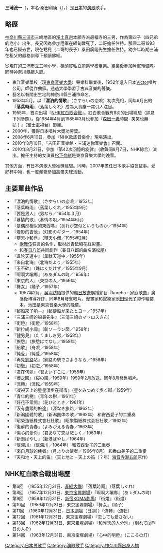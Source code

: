 {{藝人
|姓名 = 三浦洸一
|類型 = 男歌手
|圖片 = 
|圖片簡介 = 
|原名 = 桑田利康
|英文名 = Miura Kouichi
|暱稱 =
|出生日期 = 1928年1月1日
|死亡日期 =
|出生地點 = {{JPN}}[[神奈川縣|神奈川縣]][[三浦市|三浦市]]
|音樂類型 = [[演歌|演歌]]
|職業 = [[歌手|歌手]]
|唱片公司 =
|網站 =
}}
{{japanese|japanese=三浦洸一|kana=みうら こういち|romaji=miura kouichi}}
'''三浦洸一'''（{{lang|ja|みうら こういち}}，本名:桑田利康（{{lang|ja|くわた としやす}}），{{bd|1928年|1月1日}}）是[[日本|日本]]的[[演歌|演歌]]歌手。

== 略歴 ==
[[神奈川縣|神奈川縣]][[三浦市|三浦市]]三崎地區的[[淨土真宗|淨土真宗]]本願寺派最福寺的三男，作為第四子（四兄弟的老小）出生。長兄因為參加陸軍在緬甸戰死了，二哥擔任住持。那個二哥1993年也已經去世，現在甥兒（二哥的長子）桑田廣隆先生擔任住持。幼少年時期三浦在祖父的嚴格訓導下預讀佛經。

從現在的三浦市立三崎小學，橫須賀私立商業學校畢業。畢業後參加陸軍預備隊。同時神奈川縣廳入廳。
*東洋音樂學校（現[[東京音樂大學|東京音樂大學]]）聲樂科畢業後，1952年進入日本[[勝利娛樂|Victor]]唱片公司。師從作曲家{{link-ja|吉田正|吉田正}}。通過大學學習了古典音樂的聲樂。
*藝名以有關出生地的神奈川縣三浦市命名。
*1953年5月，以『'''漂泊的情歌'''』（さすらいの恋唄）初次亮相，同年9月出的『'''落葉時雨'''』（落葉しぐれ）成為大賣座一躍引人注目。
*1955年，首次出場『[[NHK紅白歌合戰|NHK紅白歌合戰]]』。紅白歌合戰有8次的出場經驗（詳見下列參照）。從1984年4月到1985年3月也參加『[[森田一義|森田一義]]時間- 笑笑也無妨！』（[[富士電視台|富士電視台]]）節目。
*2000年，獲得日本唱片大獎功勞獎。
*2008年6月10日，參加『NHK歌謠音樂會』現場演出。
*2010年3月10日，『吉田正音樂館・三浦迷你音樂會』召開。
*2010年8月21日，參加『第42次回憶的旋律』（收錄同8月7日，NHK綜合）演出。擔任主持的女演員[[松下奈緒|松下奈緒]]是東京音樂大學的晚輩。

其他方面，有日本演歌大獎獲獎經驗。同時，2007年擔任日本歌手協會監事。愛好杯中物，也一度頻繁參加高爾夫球活動。

== 主要單曲作品 ==
* 『漂泊的情歌』（さすらいの恋唄／1953年）
* 『落葉時雨』（落葉しぐれ／1953年9月）
* 『要是男人』（男なら／1954年３月）
* 『慕情的歌』（慕情の唄／1954年6月）
* 『是偶然相似的東西嗎』（あれが空似というものか／1954年）
* 『燈影的吉他』（灯影のギター／1954年）
* 『辯天小和尚』（辯天小僧／1955年2月）
**[[歌舞伎|歌舞伎]]狂言的名作，取材於青砥稿花紅彩畫。
**和[[春日八郎|春日八郎]]共同創作（春日八郎的曲名濱松屋）
* 『韋陀天道中』（韋駄天道中／1955年）
* 『來自北海』（北海だより／1955年）
* 『玉不碎』（珠はくだけず／1955年9月）
* 『啊啊大壩鄉』（ああダムの町／1956年）
* 『東京的人』（東京の人／1956年）
* 『舞女』（踊子／1957年）
**1957年2月，[[吳羽紡績|吳羽紡績]]提供的[[朝日放送|朝日放送]]廣播節目『kureha・家庭歌曲』廣播後博得好評，同年8月發售唱片。漫畫家和聲樂家[[池田理代子|池田理代子]]製作精裝本。池田是東京音樂大學的晚輩。
* 『郵船來了喲―』（郵便船が来たとヨー／1957年）
* 『三浦三崎的船員先生』（三浦三崎のマドロスさん）
* 『街燈』（街燈／1958年）
* 『新拉網小調』（新ソーラン節／1958年）
* 『健男兒』（たくましき男／1958年）
* 『旅愁』（旅愁はてなし／1958年）
* 『船歌』（舟唄／1958年）
* 『純愛』（純愛／1958年）
* 『再見[[釧路|釧路]]站』（釧路の駅でさようなら／1958年）
* 『初戀』（初恋／1958年）
* 『君在何処』（君よいずこに／1958年）
* 『櫻之園』（桜の園／1959年）1959年2月放送，同年8月發售唱片。
* 『流轉』（流転／1959年）
* 『凝視天上的星星漫步在街市』（星をみつめて歩く街／1959年）
* 『青年的樹』（青年の樹／1961年）
* 『好花不常開』（花ひととき／1961年）
* 『沒有盡頭的旅途』（涯なき旅路／1962年）
* 『新潟國體的歌』（新潟国体の歌／1962年） 和安西愛子的二重奏
* 『昭榮造紙株式會社社歌』（昭栄製紙株式会社社歌／1962年）
* 『復蘇的青春』（よみがえる青春／1963年）
* 『傷心的愛你』（君ありて恋は悲しく／1963年）
* 『新港ばやし』（新港ばやし／1964年）
* 『信濃川』（信濃川／1964年） 和安西愛子的二重奏
* 『來自月球的使者』（月よりの使者／1966年8月） 和香山美子的二重奏
* 『天和地・天上的笛』（天と地と・天上の笛（？年）[[海音寺潮五郎|海音寺潮五郎]]原作）

== NHK紅白歌合戰出場歷 ==
*第6回　（1955年12月31日、[[產經大廳|產經大廳]]）『落葉時雨』（落葉しぐれ）
*第8回　（1957年12月31日、[[東京宝塚劇場|東京宝塚劇場]]）『啊啊大壩鄉』（あゝダムの町） 
*第9回　（1958年12月31日、[[新宿KOMA劇場|新宿KOMA劇場]]）『街燈』（街燈）
*第10回　（1959年12月31日、東京宝塚劇場）『舞女』（踊子） 
*第11回　（1960年12月31日、[[日本劇場|日本劇場]]（日劇））『流轉』（流転）
*第12回　（1961年12月31日、東京宝塚劇場）『恋しても愛さない』
*第13回　（1962年12月31日、東京宝塚劇場）『和昨天的人分別』（別れては昨日の人ぞ）
*第14回　（1963年12月31日、東京宝塚劇場）『心中的明燈』（こころの灯）

{{DEFAULTSORT:Miura Kouichi}}
[[Category:日本男歌手|Category:日本男歌手]]
[[Category:演歌歌手|Category:演歌歌手]]
[[Category:神奈川縣出身人物|Category:神奈川縣出身人物]]